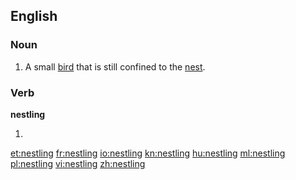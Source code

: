 ==English==

===Noun===
{{en-noun}}

# A small [[bird]] that is still confined to the [[nest]].

===Verb===
'''nestling'''

# {{present participle of|[[nestle]]}}

[[et:nestling]]
[[fr:nestling]]
[[io:nestling]]
[[kn:nestling]]
[[hu:nestling]]
[[ml:nestling]]
[[pl:nestling]]
[[vi:nestling]]
[[zh:nestling]]